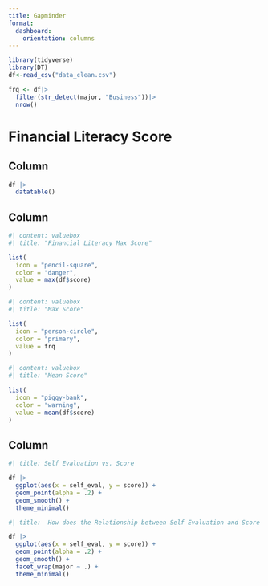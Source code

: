 ```yaml
---
title: Gapminder
format: 
  dashboard:
    orientation: columns
---
```


```r
library(tidyverse)
library(DT)
df<-read_csv("data_clean.csv")

frq <- df|>
  filter(str_detect(major, "Business"))|>
  nrow()
```

# Financial Literacy Score

## Column {width="24%"}

```r
df |> 
  datatable()
```

## Column {width="26%"}

```r
#| content: valuebox
#| title: "Financial Literacy Max Score"

list(
  icon = "pencil-square",
  color = "danger",
  value = max(df$score)
)
```

```r
#| content: valuebox
#| title: "Max Score"

list(
  icon = "person-circle",
  color = "primary",
  value = frq
)
```

```r
#| content: valuebox
#| title: "Mean Score"

list(
  icon = "piggy-bank",
  color = "warning",
  value = mean(df$score)
)
```

## Column {width="60%"}

```r
#| title: Self Evaluation vs. Score

df |> 
  ggplot(aes(x = self_eval, y = score)) +
  geom_point(alpha = .2) +
  geom_smooth() +
  theme_minimal()
```

```r
#| title:  How does the Relationship between Self Evaluation and Score Vary by Major?

df |> 
  ggplot(aes(x = self_eval, y = score)) +
  geom_point(alpha = .2) +
  geom_smooth() +
  facet_wrap(major ~ .) +
  theme_minimal()
```



